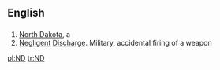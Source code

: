 ==English==

==={{Abbreviation}}===

#[[North Dakota]], a {{USstate}}
#[[negligent|Negligent]] [[discharge|Discharge]]. Military, accidental firing of a weapon

[[pl:ND]]
[[tr:ND]]